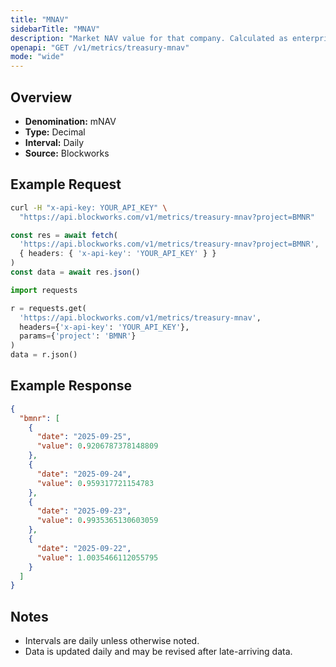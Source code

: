 ```yaml
---
title: "MNAV"
sidebarTitle: "MNAV"
description: "Market NAV value for that company. Calculated as enterprise value / NAV"
openapi: "GET /v1/metrics/treasury-mnav"
mode: "wide"
---
```


## Overview

- **Denomination:** mNAV
- **Type:** Decimal
- **Interval:** Daily
- **Source:** Blockworks

## Example Request

<CodeGroup>

```bash cURL
curl -H "x-api-key: YOUR_API_KEY" \
  "https://api.blockworks.com/v1/metrics/treasury-mnav?project=BMNR"
```

```typescript TypeScript
const res = await fetch(
  'https://api.blockworks.com/v1/metrics/treasury-mnav?project=BMNR',
  { headers: { 'x-api-key': 'YOUR_API_KEY' } }
)
const data = await res.json()
```

```python Python
import requests

r = requests.get(
  'https://api.blockworks.com/v1/metrics/treasury-mnav',
  headers={'x-api-key': 'YOUR_API_KEY'},
  params={'project': 'BMNR'}
)
data = r.json()
```

</CodeGroup>

## Example Response

```json
{
  "bmnr": [
    {
      "date": "2025-09-25",
      "value": 0.9206787378148809
    },
    {
      "date": "2025-09-24",
      "value": 0.959317721154783
    },
    {
      "date": "2025-09-23",
      "value": 0.9935365130603059
    },
    {
      "date": "2025-09-22",
      "value": 1.0035466112055795
    }
  ]
}
```

## Notes
- Intervals are daily unless otherwise noted.
- Data is updated daily and may be revised after late-arriving data.